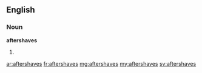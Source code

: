 ==English==

===Noun===
'''aftershaves'''
# {{plural of|aftershave}}

[[ar:aftershaves]]
[[fr:aftershaves]]
[[mg:aftershaves]]
[[my:aftershaves]]
[[sv:aftershaves]]